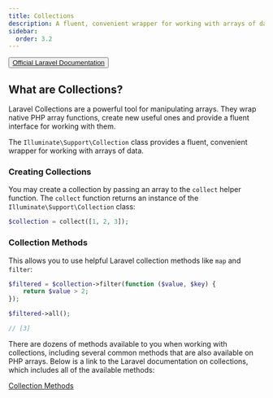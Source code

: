 ```yaml
---
title: Collections
description: A fluent, convenient wrapper for working with arrays of data
sidebar:
  order: 3.2
---
```

<button> [Official Laravel Documentation](https://laravel.com/docs/10.x/collections) </button>

## What are Collections?
Laravel Collections are a powerful tool for manipulating arrays. They wrap native PHP array functions, create new useful ones and provide a fluent interface for working with them.

The `Illuminate\Support\Collection` class provides a fluent, convenient wrapper for working with arrays of data.

### Creating Collections
You may create a collection by passing an array to the `collect` helper function. The `collect` function returns an instance of the `Illuminate\Support\Collection` class:

```php
$collection = collect([1, 2, 3]);
```
### Collection Methods
This allows you to use helpful Laravel collection methods like `map` and `filter`:

```php
$filtered = $collection->filter(function ($value, $key) {
    return $value > 2;
});

$filtered->all();

// [3]
```
There are dozens of methods available to you when working with collections, including several common methods that are also available on PHP arrays. 
Below is a link to the Laravel documentation on collections, which includes all of the available methods:

[Collection Methods](https://laravel.com/docs/10.x/collections#available-methods)

